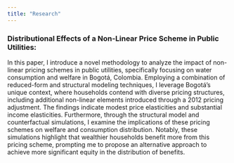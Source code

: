 ```yaml
---
title: "Research"
---
```


### Distributional Effects of a Non-Linear Price Scheme in Public Utilities:

In this paper, I introduce a novel methodology to analyze the impact of non-linear pricing schemes in public utilities, specifically focusing on water consumption and welfare in Bogotá, Colombia. Employing a combination of reduced-form and structural modeling techniques, I leverage Bogotá's unique context, where households contend with diverse pricing structures, including additional non-linear elements introduced through a 2012 pricing adjustment. The findings indicate modest price elasticities and substantial income elasticities. Furthermore, through the structural model and counterfactual simulations, I examine the implications of these pricing schemes on welfare and consumption distribution. Notably, these simulations highlight that wealthier households benefit more from this pricing scheme, prompting me to propose an alternative approach to achieve more significant equity in the distribution of benefits.

